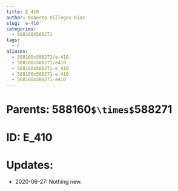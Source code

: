 ```yaml
---
title: E_410
author: Roberto Villegas-Diaz
slug: 'e-410'
categories:
  - 588160X588271
tags:
  - E
aliases:
  - 588160x588271/e-410
  - 588160x588271/e410
  - 588160x588271-e_410
  - 588160x588271-e-410
  - 588160x588271-e410
---
```


# **Parents**: 588160`$\times$`588271
# **ID**: E_410
# **Updates**: 
 - 2020-06-27: Nothing new.

